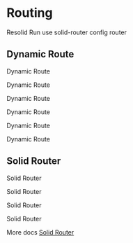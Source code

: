 # Routing

Resolid Run use solid-router config router

## Dynamic Route

Dynamic Route

Dynamic Route

Dynamic Route

Dynamic Route

Dynamic Route

Dynamic Route

## Solid Router

Solid Router

Solid Router

Solid Router

Solid Router

More docs [Solid Router](https://github.com/solidjs/solid-router)
